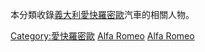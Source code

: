 本分類收錄[[義大利|義大利]][[阿尔法·罗密欧|愛快羅密歐]]汽車的相關人物。

[[Category:愛快羅密歐|Category:愛快羅密歐]]
[[Category:義大利各公司人物|Alfa Romeo]]
[[Category:各汽車公司相關人物|Alfa Romeo]]